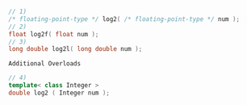 ```cpp
// 1)
/* floating-point-type */ log2( /* floating-point-type */ num );
// 2)
float log2f( float num );
// 3)
long double log2l( long double num );
```

`Additional Overloads`

```cpp
// 4)
template< class Integer >
double log2 ( Integer num );
```